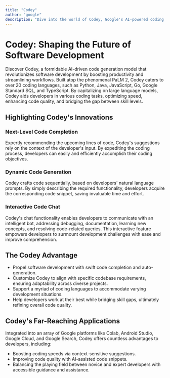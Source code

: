```yaml
---
title: "Codey"
author: "google"
description: "Dive into the world of Codey, Google's AI-powered coding assistant, designed to revolutionize software development with its advanced code generation capabilities."
---
```


# Codey: Shaping the Future of Software Development

Discover Codey, a formidable AI-driven code generation model that revolutionizes software development by boosting productivity and streamlining workflows. Built atop the phenomenal PaLM 2, Codey caters to over 20 coding languages, such as Python, Java, JavaScript, Go, Google Standard SQL, and TypeScript. By capitalizing on large language models, Codey aids developers in various coding tasks, optimizing speed, enhancing code quality, and bridging the gap between skill levels.

## Highlighting Codey's Innovations

### Next-Level Code Completion
Expertly recommending the upcoming lines of code, Codey's suggestions rely on the context of the developer's input. By expediting the coding process, developers can easily and efficiently accomplish their coding objectives.

### Dynamic Code Generation
Codey crafts code sequentially, based on developers' natural language prompts. By simply describing the required functionality, developers acquire the corresponding code snippet, saving invaluable time and effort.

### Interactive Code Chat
Codey's chat functionality enables developers to communicate with an intelligent bot, addressing debugging, documentation, learning new concepts, and resolving code-related queries. This interactive feature empowers developers to surmount development challenges with ease and improve comprehension.

## The Codey Advantage

- Propel software development with swift code completion and auto-generation.
- Customize Codey to align with specific codebase requirements, ensuring adaptability across diverse projects.
- Support a myriad of coding languages to accommodate varying development situations.
- Help developers work at their best while bridging skill gaps, ultimately refining overall code quality.

## Codey's Far-Reaching Applications

Integrated into an array of Google platforms like Colab, Android Studio, Google Cloud, and Google Search, Codey offers countless advantages to developers, including:

- Boosting coding speeds via context-sensitive suggestions.
- Improving code quality with AI-assisted code snippets.
- Balancing the playing field between novice and expert developers with accessible guidance and assistance.
